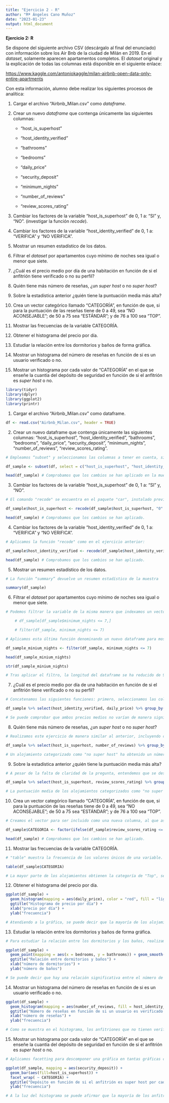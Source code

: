 ```yaml
---
title: "Ejercicio 2 - R"
author: "Mª Ángeles Cano Muñoz"
date: "2023-01-23"
output: html_document
---
```


**Ejercicio 2: R**

Se dispone del siguiente archivo CSV (descárgalo al final del enunciado) con información sobre los Air Bnb de la ciudad de Milán en 2019. En el *dataset*, solamente aparecen apartamentos completos. El *dataset* original y la explicación de todas las columnas está disponible en el siguiente enlace:

<https://www.kaggle.com/antoniokaggle/milan-airbnb-open-data-only-entire-apartments>

Con esta información, alumno debe realizar los siguientes procesos de analítica:

1.  Cargar el archivo "Airbnb_Milan.csv" como *dataframe*.

2.  Crear un nuevo *dataframe* que contenga únicamente las siguientes columnas:

    -   "host_is_superhost"

    -   "host_identity_verified"

    -   "bathrooms"

    -   "bedrooms"

    -   "daily_price"

    -   "security_deposit"

    -   "minimum_nights"

    -   "number_of_reviews"

    -   "review_scores_rating"

3.  Cambiar los factores de la variable "host_is_superhost" de 0, 1 a: "SI" y, "NO". (investigar la función *recode*).

4.  Cambiar los factores de la variable "host_identity_verified" de 0, 1 a: "VERIFICA" y "NO VERIFICA".

5.  Mostrar un resumen estadístico de los datos.

6.  Filtrar el *dataset* por apartamentos cuyo mínimo de noches sea igual o menor que siete.

7.  ¿Cuál es el precio medio por día de una habitación en función de si el anfitrión tiene verificado o no su perfil?

8.  Quién tiene más número de reseñas, ¿un *super host* o no *super host*?

9.  Sobre la estadística anterior ¿quién tiene la puntuación media más alta?

10. Crea un vector categórico llamado "CATEGORÍA", en función de que, si para la puntuación de las reseñas tiene de 0 a 49, sea "NO ACONSEJABLE"; de 50 a 75 sea "ESTÁNDAR"; y de 76 a 100 sea "TOP".

11. Mostrar las frecuencias de la variable CATEGORÍA.

12. Obtener el histograma del precio por día.

13. Estudiar la relación entre los dormitorios y baños de forma gráfica.

14. Mostrar un histograma del número de reseñas en función de si es un usuario verificado o no.

15. Mostrar un histograma por cada valor de "CATEGORÍA" en el que se enseñe la cuantía del depósito de seguridad en función de si el anfitrión es *super host* o no.

```r
library(tidyr)
library(dplyr)
library(ggplot2)
library(printr)
```

1.  Cargar el archivo "Airbnb_Milan.csv" como dataframe.

```r
df <- read.csv("Airbnb_Milan.csv", header = TRUE)
```

2.  Crear un nuevo dataframe que contenga únicamente las siguientes columnas: "host_is_superhost", "host_identity_verified", "bathrooms", "bedrooms", "daily_price", "security_deposit", "minimum_nights", "number_of_reviews", "review_scores_rating".

```r
# Empleamos “subset" y seleccionamos las columnas a tener en cuenta, simplemente copiando sus denominaciones del enunciado, a través del parámetro “select”:

df_sample <- subset(df, select = c("host_is_superhost", "host_identity_verified", "bathrooms", "bedrooms", "daily_price", "security_deposit", "minimum_nights", "number_of_reviews", "review_scores_rating"))

head(df_sample) # Comprobamos que los cambios se han aplicado en la muestra creada a partir del dataframe.
```

3.  Cambiar los factores de la variable "host_is_superhost" de 0, 1 a: "SI" y, "NO".

```r
# El comando "recode" se encuentra en el paquete "car", instalado previamente en el entorno gráfico. Realizado esto, se aplica la función "recode" de la siguiente manera:

df_sample$host_is_superhost <- recode(df_sample$host_is_superhost, "0" = "SI", "1" = "NO")

head(df_sample) # Comprobamos que los cambios se han aplicado.
```

4.  Cambiar los factores de la variable "host_identity_verified" de 0, 1 a: "VERIFICA" y "NO VERIFICA".

```r
# Aplicamos la función "recode" como en el ejercicio anterior:

df_sample$host_identity_verified <- recode(df_sample$host_identity_verified, "0" = "VERIFICA", "1" = "NO VERIFICA")

head(df_sample) # Comprobamos que los cambios se han aplicado.
```

5.  Mostrar un resumen estadístico de los datos.

```r
# La función “summary” devuelve un resumen estadístico de la muestra

summary(df_sample)
```

6.  Filtrar el *dataset* por apartamentos cuyo mínimo de noches sea igual o menor que siete.

```r
# Podemos filtrar la variable de la misma manera que indexamos un vector o bien utilizando la función "filter" de la librería "Dplyr".

    # df_sample[df_sample$minimum_nights <= 7,]

    # filter(df_sample, minimum_nights <= 7)

# Aplicamos esta última función denominando un nuevo dataframe para mostrar solo su cabecera y estructura, a modo de resumen.

df_sample_minium_nights <- filter(df_sample, minimum_nights <= 7)

head(df_sample_minium_nights)

str(df_sample_minium_nights)

# Tras aplicar el filtro, la longitud del dataframe se ha reducido de 9322 filas, como se puede comprobar en el ejercicio anterior, a 9005 filas.
```

7.  ¿Cuál es el precio medio por día de una habitación en función de si el anfitrión tiene verificado o no su perfil?

```r
# Concatenamos las siguientes funciones: primero, seleccionamos las columnas a tener en cuenta, después agrupamos los datos de la variable "host_identity_verified" y, a continuación, mostramos la estadística aplicada sobre la variable "daily_price", en este caso la media.

df_sample %>% select(host_identity_verified, daily_price) %>% group_by(host_identity_verified) %>% summarise(mean_daily_price = mean(daily_price))

# Se puede comprobar que ambos precios medios no varían de manera significativa en función de si el anfitrión tiene verificado o no su perfil.
```

8.  Quién tiene más número de reseñas, ¿un *super host* o no *super host*?

```r
# Realizamos este ejercicio de manera similar al anterior, incluyendo como estadística a obtener el valor máximo del número de reseñas:

df_sample %>% select(host_is_superhost, number_of_reviews) %>% group_by(host_is_superhost) %>% summarise(max(number_of_reviews))

# Un alojamiento categorizado como "no super host" ha obtenido un número de reseñas superior al número máximo de reseñas de un "super host".
```

9.  Sobre la estadística anterior ¿quién tiene la puntuación media más alta?

```r
# A pesar de la falta de claridad de la pregunta, entendemos que se desea obtener la puntuación media de las calificaciones obtenidas en las reseñas ("review_scores_rating") teniendo en cuenta, como en la cuestión anterior, las categorías de la variable "host_is_superhost". Esto se calcularía de manera semejante a los dos ejercicios precedentes.

df_sample %>% select(host_is_superhost, review_scores_rating) %>% group_by(host_is_superhost) %>% summarise(mean_scores = mean(review_scores_rating))

# La puntuación media de los alojamientos categorizados como "no super host" es superior (96.92) a la puntuación media de los alojamientos "super host" (91.61).
```

10. Crea un vector categórico llamado "CATEGORÍA", en función de que, si para la puntuación de las reseñas tiene de 0 a 49, sea "NO ACONSEJABLE"; de 50 a 75 sea "ESTÁNDAR"; y de 76 a 100 sea "TOP".

```r
# Creamos el vector para ser incluido como una nueva columna, al que asignamos la sentencia condicional indicada en el enunciado. Lo hacemos a través de la función "ifelse", que es la versión vectorizada del condicional "if else".

df_sample$CATEGORIA <- factor(ifelse(df_sample$review_scores_rating <= 49, "NO ACONSEJABLE", ifelse(df_sample$review_scores_rating <= 75, "ESTANDAR", "TOP")))

head(df_sample) # Comprobamos que los cambios se han aplicado.
```

11. Mostrar las frecuencias de la variable CATEGORÍA.

```r
# "table" muestra la frecuencia de los valores únicos de una variable.

table(df_sample$CATEGORIA)

# La mayor parte de los alojamientos obtienen la categoría de "Top", seguido por un valor bastante más inferior por la categoría "Estandar" y una reducida parte por la categoría "No aconsejable", de acuerdo a la puntuación de las reseñas.
```

12. Obtener el histograma del precio por día.

```r
ggplot(df_sample) +
  geom_histogram(mapping = aes(daily_price), color = "red", fill = "lightblue", alpha = 0.6) +
  ggtitle("Histograma de precio por día") + 
  xlab("precio por día") +
  ylab("frecuencia")

# Atendiendo a la gráfica, se puede decir que la mayoría de los alojamientos comparten un precio por día semejante, con valores medios en torno a 103-104 aproximadamente, como se deduce del ejercicio 7.
```

13. Estudiar la relación entre los dormitorios y baños de forma gráfica.

```r
# Para estudiar la relación entre los dormitorios y los baños, realizamos una regresión lineal, incluyendo smooth.

ggplot(df_sample) +
  geom_point(mapping = aes(x = bedrooms, y = bathrooms)) + geom_smooth(aes(bedrooms, bathrooms),  method = lm) +
  ggtitle("Relación entre dormitorios y baños") + 
  xlab("número de dormitorios") +
  ylab("número de baños")

# Se puede decir que hay una relación significativa entre el número de dormitorios y el de baños de los alojamientos pues, en general, a mayor número de los primeros tienden a aumentar los segundos.
```

14. Mostrar un histograma del número de reseñas en función de si es un usuario verificado o no.

```r
ggplot(df_sample) +
  geom_histogram(mapping = aes(number_of_reviews, fill = host_identity_verified), color = "red") +
  ggtitle("Número de reseñas en función de si un usuario es verificado o no") + 
  xlab("número de reseñas") +
  ylab("frecuencia")

# Como se muestra en el histograma, los anfitriones que no tienen verificado su perfil obtienen mayor número de reseñas que los que sí tienen verificado su perfil. En cualquier caso, la mayoría recibe menos de 50 de reseñas.
```

15. Mostrar un histograma por cada valor de "CATEGORÍA" en el que se enseñe la cuantía del depósito de seguridad en función de si el anfitrión es *super host* o no.

```r
# Aplicamos facetting para descomponer una gráfica en tantas gráficas como valores únicos tiene la variable "CATEGORIA".

ggplot(df_sample, mapping = aes(security_deposit)) +
  geom_bar(aes(fill=host_is_superhost)) +
  facet_wrap( ~ CATEGORIA) +
  ggtitle("Depósito en función de si el anfitrión es super host por cada valor de categoría") +   xlab("depósito de seguridad") +
  ylab("frecuencia")

# A la luz del histograma se puede afirmar que la mayoría de los anfitriones están catalogados como "Top", tal y como se comprobó en el ejercicio 11. En relación con esto, la mayoría de los anfitriones se consideran "super host". En todos los casos, el depósito que se les entrega a los anfitriones representa los valores más bajos.
```
